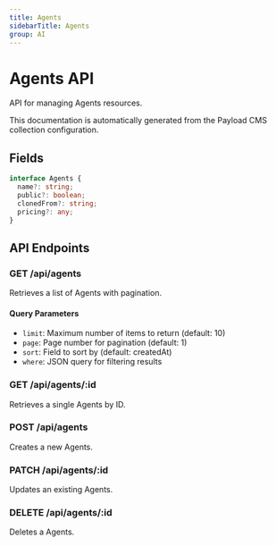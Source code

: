 ```yaml
---
title: Agents
sidebarTitle: Agents
group: AI
---
```



# Agents API

API for managing Agents resources.

<Callout type="info">
  This documentation is automatically generated from the Payload CMS collection configuration.
</Callout>


## Fields

```typescript
interface Agents {
  name?: string;
  public?: boolean;
  clonedFrom?: string;
  pricing?: any;
}
```




## API Endpoints

### GET /api/agents
Retrieves a list of Agents with pagination.

#### Query Parameters
- `limit`: Maximum number of items to return (default: 10)
- `page`: Page number for pagination (default: 1)
- `sort`: Field to sort by (default: createdAt)
- `where`: JSON query for filtering results

### GET /api/agents/:id
Retrieves a single Agents by ID.

### POST /api/agents
Creates a new Agents.

### PATCH /api/agents/:id
Updates an existing Agents.

### DELETE /api/agents/:id
Deletes a Agents.

